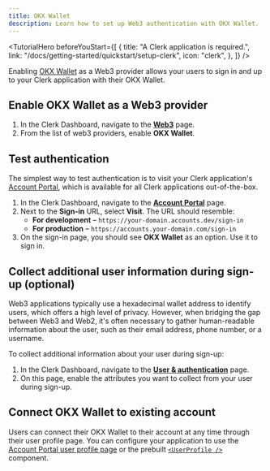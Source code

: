 ```yaml
---
title: OKX Wallet
description: Learn how to set up Web3 authentication with OKX Wallet.
---
```


<TutorialHero
  beforeYouStart={[
    {
      title: "A Clerk application is required.",
      link: "/docs/getting-started/quickstart/setup-clerk",
      icon: "clerk",
    },
  ]}
/>

Enabling [OKX Wallet](https://www.okx.com/web3/rewritethesystem) as a Web3 provider allows your users to sign in and up to your Clerk application with their OKX Wallet.

## Enable OKX Wallet as a Web3 provider

1. In the Clerk Dashboard, navigate to the [**Web3**](https://dashboard.clerk.com/last-active?path=user-authentication/web3) page.
1. From the list of web3 providers, enable **OKX Wallet**.

## Test authentication

The simplest way to test authentication is to visit your Clerk application's [Account Portal](/docs/guides/customizing-clerk/account-portal), which is available for all Clerk applications out-of-the-box.

1. In the Clerk Dashboard, navigate to the [**Account Portal**](https://dashboard.clerk.com/last-active?path=account-portal) page.
1. Next to the **Sign-in** URL, select **Visit**. The URL should resemble:
   - **For development** – `https://your-domain.accounts.dev/sign-in`
   - **For production** – `https://accounts.your-domain.com/sign-in`
1. On the sign-in page, you should see **OKX Wallet** as an option. Use it to sign in.

## Collect additional user information during sign-up (optional)

Web3 applications typically use a hexadecimal wallet address to identify users, which offers a high level of privacy. However, when bridging the gap between Web3 and Web2, it's often necessary to gather human-readable information about the user, such as their email address, phone number, or a username.

To collect additional information about your user during sign-up:

1. In the Clerk Dashboard, navigate to the [**User & authentication**](https://dashboard.clerk.com/last-active?path=user-authentication/user-and-authentication) page.
1. On this page, enable the attributes you want to collect from your user during sign-up.

## Connect OKX Wallet to existing account

Users can connect their OKX Wallet to their account at any time through their user profile page. You can configure your application to use the [Account Portal user profile page](/docs/guides/customizing-clerk/account-portal#user-profile) or the prebuilt [`<UserProfile />`](/docs/reference/components/user/user-profile) component.
